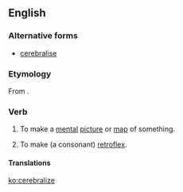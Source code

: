 ==English==

===Alternative forms===
* [[cerebralise]]

===Etymology===
From {{suffix|cerebral|ize}}.

===Verb===
{{en-verb|cerebraliz|es}}

# To make a [[mental]] [[picture]] or [[map]] of something.
# {{context|linguistics|obsolete}} To make (a consonant) [[retroflex]].

====Translations====
{{trans-top|to make a mental picture or map}}
{{trans-mid}}
{{trans-bottom}}

{{trans-top|to make a consonant retroflex}}
{{trans-mid}}
{{trans-bottom}}

[[ko:cerebralize]]